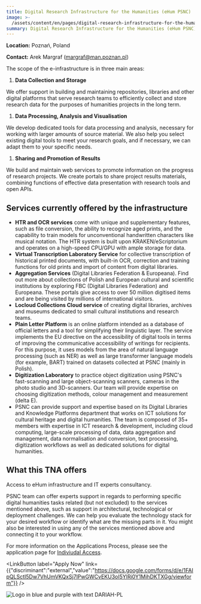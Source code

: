```yaml
---
title: Digital Research Infrastructure for the Humanities (eHum PSNC)
image: >-
  /assets/content/en/pages/digital-research-infrastructure-for-the-humanities-poznan-poland/image.jpg
summary: Digital Research Infrastructure for the Humanities (eHum PSNC)
---
```

**Location:** Poznań, Poland

**Contact:** Arek Margraf ([margraf@man.poznan.pl](mailto:margraf@man.poznan.pl))

The scope of the e-infrastructure is in three main areas:

1. **Data Collection and Storage**

We offer support in building and maintaining repositories, libraries and other digital
platforms that serve research teams to efficiently collect and store research data for the
purposes of humanities projects in the long term.

1. **Data Processing, Analysis and Visualisation**

We develop dedicated tools for data processing and analysis, necessary for working with larger
amounts of source material. We also help you select existing digital tools to meet your
research goals, and if necessary, we can adapt them to your specific needs.

1. **Sharing and Promotion of Results**

We build and maintain web services to promote information on the progress of research
projects. We create portals to share project results materials, combining functions of
effective data presentation with research tools and open APIs.

## Services currently offered by the infrastructure

* **HTR and OCR services** come with unique and supplementary features, such as file conversion,
  the ability to recognize aged prints, and the capability to train models for unconventional
  handwritten characters like musical notation. The HTR system is built upon KRAKEN/eScriptorium
  and operates on a high-speed CPU/GPU with ample storage for data.
* **Virtual Transcription Laboratory Service** for collective transcription of historical printed
  documents, with built-in OCR, correction and training functions for old prints and import of
  content from digital libraries.
* **Aggregation Services** (Digital Libraries Federation & Europeana). Find out more about
  collections of Polish and European cultural and scientific institutions by exploring FBC
  (Digital Libraries Federation) and Europeana. These portals give access to over 50 million
  digitised items and are being visited by millions of international visitors.
* **Locloud Collections Cloud service** of creating digital libraries, archives and
  museums dedicated to small cultural institutions and research teams.
* **Plain Letter Platform** is an online platform intended as a database of official letters and a
  tool for simplifying their linguistic layer. The service implements the EU directive on the
  accessibility of digital tools in terms of improving the communicative accessibility of writings
  for recipients. For this purpose, it uses models from the area of natural language processing
  (such as NER) as well as large transformer language models (for example, BART) trained on
  datasets collected at PSNC (mainly in Polish).
* **Digitization Laboratory** to practice object digitization using PSNC's fast-scanning and large
  object-scanning scanners, cameras in the photo studio and 3D-scanners. Our team will provide
  expertise on choosing digitization methods, colour management and measurement (delta E).
* PSNC can provide support and expertise based on its Digital Libraries and Knowledge Platforms
  department that works on ICT solutions for cultural heritage and digital humanities. The team is
  composed of 35+ members with expertise in ICT research & development, including cloud computing,
  large-scale processing of data, data aggregation and management, data normalisation and
  conversion, text processing, digitization workflows as well as dedicated solutions for digital
  humanities.

## What this TNA offers

Access to eHum infrastructure and IT experts consultancy.

PSNC team can offer experts support in regards to performing specific digital humanities tasks
related (but not excluded) to the services mentioned above, such as support in architectural,
technological or deployment challenges. We can help you evaluate the technology stack for your
desired workflow or identify what are the missing parts in it. You might also be interested in using
any of the services mentioned above and connecting it to your workflow.



For more information on the Applications Process, please see the application page for [Indiviudal Access](https://atrium-research.eu/transnational-access-scheme-application-process-indiviudal-access).&#x20;

<LinkButton label="Apply Now" link={{"discriminant":"external","value":"https://docs.google.com/forms/d/e/1FAIpQLSctI5Dw7VhUmVKQxSj7lPwGWCvEKU3oI5YlRi0Y1MihDKTXGg/viewform"}} />



![Logo in blue and purple with text DARIAH-PL](/assets/content/en/pages/digital-research-infrastructure-for-the-humanities-poznan-poland/logo.png)
